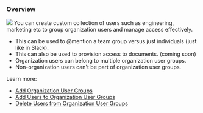 ### Overview
![](/images/key-concepts/mentions-groups.png)
You can create custom collection of users such as engineering, marketing etc to group organization users and manage access effectively.
- This can be used to @mention a team group versus just individuals (just like in Slack).
- This can also be used to provision access to documents. (coming soon)
- Organization users can belong to multiple organization user groups.
- Non-organization users can't be part of organization user groups.


Learn more:
- [Add Organization User Groups](/api-reference/rest-apis/v2/user-groups//add-groups)
- [Add Users to Organization User Groups](/api-reference/rest-apis/v2/user-groups/add-users-to-group)
- [Delete Users from Organization User Groups](/api-reference/rest-apis/v2/user-groups/delete-users-from-group)